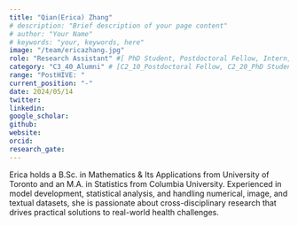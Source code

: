 ```yaml
---
title: "Qian(Erica) Zhang"
# description: "Brief description of your page content"
# author: "Your Name"
# keywords: "your, keywords, here"
image: "/team/ericazhang.jpg"
role: "Research Assistant" #[ PhD Student, Postdoctoral Fellow, Intern, Research Assistant, Summer Student]
category: "C3_40_Alumni" # [C2_10_Postdoctoral Fellow, C2_20_PhD Student, C2_30_MSc Student, C2_50_Intern, C2_50_Research Assistant, C2_60_Summer Student]
range: "PostHIVE: "
current_position: "-"
date: 2024/05/14
twitter:
linkedin: 
google_scholar: 
github:
website: 
orcid: 
research_gate:
---
```


Erica holds a B.Sc. in Mathematics & Its Applications from University of Toronto and an M.A. in Statistics from Columbia University. Experienced in model development, statistical analysis, and handling numerical, image, and textual datasets, she is passionate about cross-disciplinary research that drives practical solutions to real-world health challenges.